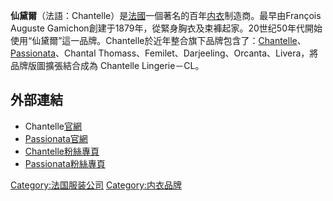 {{Infobox Company
| company_name        = 仙黛尔
| company_name_en     = Chantelle
| company_logo        = 
| company_type        = 私人
| original_text       = 
| original_spelling   = 
| company_slogan      = ''Chantelle, la gaine qui ne remonte pas'' 
| market_information  = 
| ROC_UBN             = 
| abbreviated_name    = 
| predecessor         =
| successor           =
| foundation          = 1879年，{{FRA}}
| location            = {{FRA}}，巴黎，卡尚
| zip_code            = 
| area_served         = 
| telephone_no        = 
| key_people          = 
| industry            = 女士内衣
| products            = 
| services            = 
| capital             = 
| homepage            =  [http://www.chantelle.com/ www.chantelle.com]
| width               = 
}}

'''仙黛爾'''（法語：Chantelle）是[[法国|法國]]一個著名的百年[[内衣|内衣]]制造商。最早由François Auguste Gamichon創建于1879年，從緊身胸衣及束褲起家。20世纪50年代開始使用“仙黛爾”這一品牌。Chantelle於近年整合旗下品牌包含了：[https://shop.chantelle.com.tw/ Chantelle]{{Wayback|url=https://shop.chantelle.com.tw/ |date=20201024120924 }}、[[Passionata|Passionata]]、Chantal Thomass、Femilet、Darjeeling、Orcanta、Livera，將品牌版圖擴張結合成為 Chantelle Lingerie－CL。

==外部連結==
*Chantelle[https://shop.chantelle.com.tw/ 官網]{{Wayback|url=https://shop.chantelle.com.tw/ |date=20201024120924 }}{{en}}{{fr}}{{nl}}{{de}}{{es}}{{it}}{{ru}}
*[https://shop.passionata.com.tw/ Passionata官網]{{Wayback|url=https://shop.passionata.com.tw/ |date=20201020023329 }}
*[https://www.facebook.com/ChantelleTWN/ Chantelle粉絲專頁]{{Wayback|url=https://www.facebook.com/ChantelleTWN/ |date=20190402234115 }}
*[https://www.facebook.com/Passionata.TWN/ Passionata粉絲專頁]{{Wayback|url=https://www.facebook.com/Passionata.TWN/ |date=20190404082440 }}

{{Clothes-stub}}

{{女用內衣}}

[[Category:法国服装公司|Category:法国服装公司]]
[[Category:内衣品牌|Category:内衣品牌]]